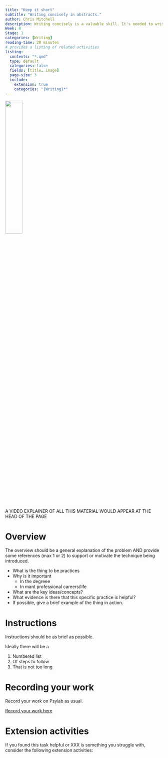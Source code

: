 ```yaml
---
title: "Keep it short"
subtitle: "Writing concisely in abstracts."
author: Chris Mitchell
description: Writing concisely is a valuable skill. It's needed to write good abstractys for practical reports, but it can improve your marks in essays and exams by helping you communicate more effectively.
Week: 8
Stage: 1
categories: [Writing]
reading-time: 20 minutes
# provides a listing of related activities
listing:
  contents: "*.qmd"
  type: default
  categories: false
  fields: [title, image]
  page-size: 3
  include:
    extension: true
    categories: "{Writing}*"
---
```


![](../images/papers.png){width="33%"}

A VIDEO EXPLAINER OF ALL THIS MATERIAL WOULD APPEAR AT THE HEAD OF THE PAGE

# Overview

The overview should be a general explanation of the problem AND provide some references (max 1 or 2) to support or motivate the technique being introduced.

-   What is the thing to be practices
-   Why is it important
    -   In the degreee
    -   In mant professional careers/life
-   What are the key ideas/concepts?
-   What evidence is there that this specific practice is helpful?
-   If possible, give a brief example of the thing in action.

# Instructions

Instructions should be as brief as possible.

Ideally there will be a

1.  Numbered list
2.  Of steps to follow
3.  That is not too long

# Recording your work

Record your work on Psylab as usual.

```{=html}
<!-- Students will know that they can and should record their 

Additional notes here might emphasise a particular format, or prompt them to ask their tutor specific questions in office hours, or things to look out for in later progress meetings.

-->
```
[Record your work here](XXX){.submit-work .btn .btn-primary}

# Extension activities

If you found this task helpful or XXX is something you struggle with, consider the following extension activities:

::: {#sample-listings}
:::
